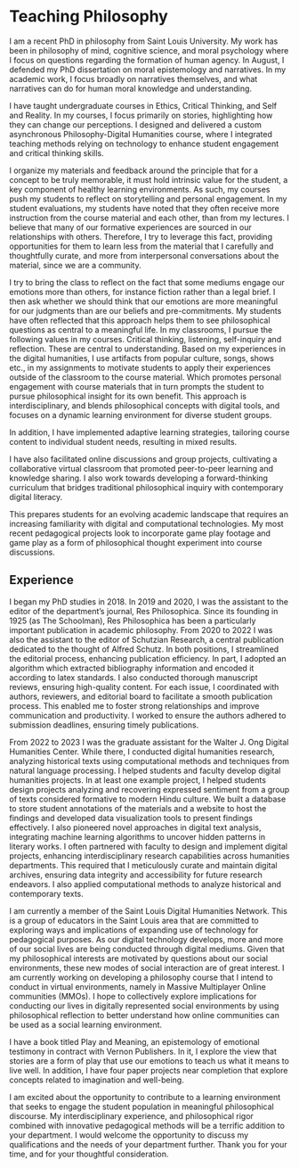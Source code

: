 
# Teaching Philosophy

I am a recent PhD in philosophy from Saint Louis University. My work has been in philosophy of mind, cognitive science, and moral psychology where I focus on questions regarding the formation of human agency. In August, I defended my PhD dissertation on moral epistemology and narratives. In my academic work, I focus broadly on narratives themselves, and what narratives can do for human moral knowledge and understanding.

I have taught undergraduate courses in Ethics, Critical Thinking, and Self and Reality. In my courses, I focus primarily on stories, highlighting how they can change our perceptions. I designed and delivered a custom asynchronous Philosophy-Digital Humanities course, where I integrated teaching methods relying on technology to enhance student engagement and critical thinking skills.

I organize my materials and feedback around the principle that for a concept to be truly memorable, it must hold intrinsic value for the student, a key component of healthy learning environments. As such, my courses push my students to reflect on storytelling and personal engagement. In my student evaluations, my students have noted that they often receive more instruction from the course material and each other, than from my lectures. I believe that many of our formative experiences are sourced in our relationships with others. Therefore, I try to leverage this fact, providing opportunities for them to learn less from the material that I carefully and thoughtfully curate, and more from interpersonal conversations about the material, since we are a community.

I try to bring the class to reflect on the fact that some mediums engage our emotions more than others, for instance fiction rather than a legal brief. I then ask whether we should think that our emotions are more meaningful for our judgments than are our beliefs and pre-commitments. My students have often reflected that this approach helps them to see philosophical questions as central to a meaningful life. In my classrooms, I pursue the following values in my courses.
Critical thinking, listening, self-inquiry and reflection. These are central to understanding. Based on my experiences in the digital humanities, I use artifacts from popular culture, songs, shows etc., in my assignments to motivate students to apply their experiences outside of the classroom to the course material. Which promotes personal engagement with course materials that in turn prompts the student to pursue philosophical insight for its own benefit. This approach is interdisciplinary, and blends philosophical concepts with digital tools, and focuses on a dynamic learning environment for diverse student groups.

In addition, I have implemented adaptive learning strategies, tailoring course content to individual student needs, resulting in mixed results.

I have also facilitated online discussions and group projects, cultivating a collaborative virtual classroom that promoted peer-to-peer learning and knowledge sharing.
I also work towards developing a forward-thinking curriculum that bridges traditional philosophical inquiry with contemporary digital literacy.

This prepares students for an evolving academic landscape that requires an increasing familiarity with digital and computational technologies.
My most recent pedagogical projects look to incorporate game play footage and game play as a form of philosophical thought experiment into course discussions.

## Experience

I began my PhD studies in 2018. In 2019 and 2020, I was the assistant to the editor of the department’s journal, Res Philosophica. Since its founding in 1925 (as The Schoolman), Res Philosophica has been a particularly important publication in academic philosophy. From 2020 to 2022 I was also the assistant to the editor of Schutzian Research, a central publication dedicated to the thought of Alfred Schutz. In both positions, I streamlined the editorial process, enhancing publication efficiency. In part, I adopted an algorithm which extracted bibliography information and encoded it according to latex standards. I also conducted thorough manuscript reviews, ensuring high-quality content. For each issue, I coordinated with authors, reviewers, and editorial board to facilitate a smooth publication process. This enabled me to foster strong relationships and improve communication and productivity. I worked to ensure the authors adhered to submission deadlines, ensuring timely publications.

From 2022 to 2023 I was the graduate assistant for the Walter J. Ong Digital Humanities Center. While there, I conducted digital humanities research, analyzing historical texts using computational methods and techniques from natural language processing. I helped students and faculty develop digital humanities projects. In at least one example project, I helped students design projects analyzing and recovering expressed sentiment from a group of texts considered formative to modern Hindu culture. We built a database to store student annotations of the materials and a website to host the findings and developed data visualization tools to present findings effectively. I also pioneered novel approaches in digital text analysis, integrating machine learning algorithms to uncover hidden patterns in literary works. I often partnered with faculty to design and implement digital projects, enhancing interdisciplinary research capabilities across humanities departments. This required that I meticulously curate and maintain digital archives, ensuring data integrity and accessibility for future research endeavors. I also applied computational methods to analyze historical and contemporary texts.

I am currently a member of the Saint Louis Digital Humanities Network. This is a group of educators in the Saint Louis area that are committed to exploring ways and implications of expanding use of technology for pedagogical purposes. As our digital technology develops, more and more of our social lives are being conducted through digital mediums. Given that my philosophical interests are motivated by questions about our social environments, these new modes of social interaction are of great interest. I am currently working on developing a philosophy course that I intend to conduct in virtual environments, namely in Massive Multiplayer Online communities (MMOs). I hope to collectively explore implications for conducting our lives in digitally represented social environments by using philosophical reflection to better understand how online communities can be used as a social learning environment.

I have a book titled Play and Meaning, an epistemology of emotional testimony in contract with Vernon Publishers. In it, I explore the view that stories are a form of play that use our emotions to teach us what it means to live well. In addition, I have four paper projects near completion that explore concepts related to imagination and well-being.

I am excited about the opportunity to contribute to a learning environment that seeks to engage the student population in meaningful philosophical discourse. My interdisciplinary experience, and philosophical rigor combined with innovative pedagogical methods will be a terrific addition to your department. I would welcome the opportunity to discuss my qualifications and the needs of your department further. Thank you for your time, and for your thoughtful consideration.

